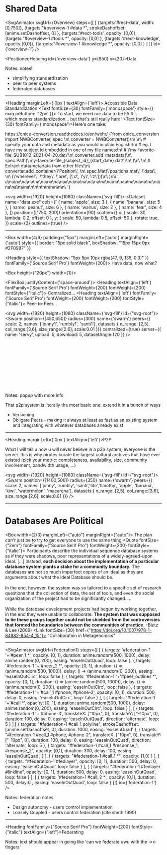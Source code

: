 
# Shared Data

<SvgAnimator
    svgUrl={Overview}
    steps={[
      [
        {targets:'#rect-data',
          width:[0,750]},
        {targets:"#overview-1 #data *",
          strokeDashoffset: [anime.setDashoffset, 0]
        },
        {targets:'#rect-tools',
          opacity: [0,0]},
        {targets:"#overview-1 #tools *",
          opacity: [0,0]
        },
        {targets:'#rect-knowledge',
          opacity:[0,0]},
        {targets:"#overview-1 #knowledge *",
          opacity: [0,0]
        }
      ]
    ]}
    id={'overview-1'}
/>

<PositionedHeading id={'overview-data'} y={950} x={20}>Data</PositionedHeading>


Notes: notes!
* simplifying standardization
* peer to peer systems
* federated databases

---

<Heading marginLeft={'0px'} textAlign={'left'}>
  Accessible Data Standardization
</Heading>
<Text fontSize={30} fontFamily={'monospace'} style={{ marginBottom: '12px' }}>
  To start, we need our data to be FAIR...<br/>which means standardization... but that's still really hard!
</Text>
<Text  fontSize={30} fontFamily={'monospace'}>Here's one take: </Text>
<Link  fontSize={26} fontFamily={'monospace'} href={"https://onice-conversion.readthedocs.io/en/wehr/"}>https://onice-conversion.readthedocs.io/en/wehr/</Link>
<Box width={4 / 9} id={"codebox"}>
    <CodePane language={"python"} theme={funky} marginLeft={'auto'} width={"100%"} className={"onice-code"}
              highlightRanges={[
                [4,9], 6, [7, 9],
                [11, 16], 13, 14, 30
              ]}>
      {'from onice_conversion import NWBConverter, spec \n\
converter = NWBConverter()\n\
\n\
# specify your data and metadata as you would in plain English!\n\
# eg. I have my subject id embedded in one of my file names:\n\
# \'my-favorite-file_SUB1012_2021-04-20.dat\'\n\
converter.add_metadata(\n\
  spec.Path(\'my-favorite-file_{subject_id}_{start_date}.dat\')\n\
  )\n\
  \n\
# Extract data/metadata from other files!\n\
converter.add_container(\'Position\', \n\
  spec.Mat(\'positions.mat\', \'data\', \n\
    (\'wherever\', \'they\', \'are\', [\'x\', \'y\', \'z\']))\n\
  )\n\
  a\na\na\na\na\na\na\na\na\naa\na\na\na\na\na\na\na\na\naa\na\na\na\na\na\na\na\na\na\n\n\n\n\n\n\n\n\n\
'}
    </CodePane></Box>

<svg width={1920} height={1080} className={'svg-fill'}>
  <Dataset
      name="data.exe"
      cols={[
        { name: 'apple', size: 3 },
        { name: 'banana', size: 5 },
        { name: 'peanut', size: 6 },
        { name: 'walrus', size: 2 },
        { name: 'fear', size: 4 },
      ]}
      position={[1750, 200]}
      orientation={90}
      scatter={{
        x: { scale: 30, lambda: 0.2, offset: 0 },
        y: { scale: 50, lambda: 0.5, offset: 50 },
        rotate: true,
      }}
      scale={2}
      outlines={true}
  />
</svg>

---
<Box
  width={4/9}
  padding={"5px"}
  marginLeft={'auto'}
  marginRight={'auto'}
  style={{
    border: "5px solid black",
    boxShadow: "15px 15px 0px #2F0987"
  }}
>
<Heading
    style={{
      textShadow: "5px 5px 10px rgba(47, 9, 135, 0.3)"
    }}
    fontFamily={'Source Serif Pro'}
    fontWeight={200}>
  Have data, now what?
</Heading>
</Box>

<Box height={"20px"} width={1}/>

<FlexBox justifyContent={'space-around'}>
  <Heading textAlign={'left'}
           fontFamily={'Source Serif Pro'}
           fontWeight={200}
           fontWeight={200}
           fontStyle={"italic"}>
  Centralized...
  </Heading>
  <Heading textAlign={'left'}
           fontFamily={'Source Serif Pro'}
           fontWeight={200}
           fontWeight={200}
           fontStyle={"italic"}>
    Peer-to-Peer...
  </Heading>
</FlexBox>


<svg width={1920} height={1080} className={'svg-fill'} id={"svg-root"}>
  <Swarm
      position={[450,650]}
      radius={300}
      name={'swarm'}
      peers={{
        scale: 2,
        names: ['jonny1', 'rumbly1', 'santi1'],
        datasets:{
          n_range: [2,5],
          col_range:[3,6],
          size_range:[2,6],
          scale:0.01
        }}}
      centralized={true}
      server={{
        name: 'servy',
        upload: 5,
        download: 5,
        datasetAngle:120
      }}
  />
</svg>

<Appear stepIndex={1}>
<svg style={{left:(1920/2), width:1920/2, height:1080}} className={'svg-fill'} id={"svg-root"}>
  <Swarm
      position={[450,650]}
      radius={300}
      name={'swarm'}
      peers={{
        scale: 2,
        names: ['jonny2', 'rumbly2', 'santi2'],
        datasets:{
          n_range: [2,5],
          col_range:[3,6],
          size_range:[2,6],
          scale:0.01
        }}}
  />
</svg>
</Appear>

Notes: popup with more info

That p2p system is literally the most basic one. extend it in a bunch of ways

* Versioning
* Obligate Peers - making it always at least as fast as an existing system and integrating with whatever databases already exist



---

<Heading marginLeft={'0px'} textAlign={'left'}>P2P</Heading>

<Box width={3/7}>
<Text fontFamily={'monospace'} style={{marginBottom:"4em"}} fontSize={"32px"}>
  What i will tell u now u will never believe
</Text>
  <Text fontFamily={'monospace'} fontWeight={'bold'} style={{marginBottom:"3em", color: "#ff0000", filter: "drop-shadow(30px 30px 0px #CCCCCC"}}>
  in a p2p system, everyone is the server.
</Text>
  <Text fontFamily={'monospace'}>
    this is why pirates curate the largest cultural archives
    that have ever existed
  </Text>
  <Text fontFamily={'monospace'} fontSize={"32px"}>
  (pick your metric: completeness, availability,
  size, community involvement, bandwidth usage, ...)
  </Text>
</Box>

<svg width={1920} height={1080} className={'svg-fill'} id={"svg-root"}>
  <Swarm
      position={[1400,500]}
      radius={350}
      name={'swarm'}
      peers={{
        scale: 2,
        names: ['jonny', 'rumbly', 'santi','tito','timothy', 'apple', 'banana', 'kiwi', 'watermelon', 'macarena'],
        datasets:{
          n_range: [2,5],
          col_range:[3,6],
          size_range:[2,6],
          scale:0.01
        }}}
  />
</svg>

<Popup title="p2p caveats">
 <P2PCaveats/>
</Popup>


---


# Databases Are Political

<Box width={2/3} marginLeft={"auto"} marginRight={"auto"}>
  <Text>The plan *can't* just be to try to get everyone to use the same thing</Text>
  <Card elevation={1}>
    <CardContent>
      <Quote  fontSize={"2em"} fontFamily={"Source Serif Pro"} fontWeight={200} fontStyle={"italic"}>
        Participants describe the individual sequence database
        systems as if they were shadows, poor representations of a
        widely-agreed-upon ideal. [...] Instead, <strong style={{fontWeight:700}}>each decision about the implementation of a particular
        database system plants a stake for a community boundary.</strong>
        The databases are not so much imperfect copies of an ideal as
        they are arguments about what the ideal Database should be.
        <br/><br/>
        In the end, however, the system was so tailored to a specific
        set of research questions that the collection of data,
        the set of tools, and even the social organization of the
        project had to be significantly changed. ...
        <br/><br/>While the database development projects had begun by working
        together, in the end they were unable to collaborate. <strong style={{fontWeight:700}}>The system
        that was supposed to tie these groups together could not be
        shielded from the controversies that formed the boundaries between
        the communities of practice.</strong>
      </Quote>
      <Text fontSize={30}>-Bietz & Lee (2009)
        <Link fontSize={30} href={"https://doi.org/10.1007/978-1-84882-854-4_15"}>
          "Collaboration in Metagenomics"</Link></Text>
    </CardContent>
  </Card>
</Box>


---


<SvgAnimator
    svgUrl={Federation1}
    steps={[
      [
        {
          targets: '#federation-1 '+'#peer_1 *',
          opacity: [0, 1],
          duration: anime.random(500, 1000),
          delay: anime.random(0, 200),
          easing: 'easeInOutQuad',
          loop: false
        },
        {
          targets: '#federation-1 '+'#peer_2 *',
          opacity: [0, 1],
          duration: () => (anime.random(500, 1000)),
          delay: () => (anime.random(0, 200)),
          easing: 'easeInOutCirc',
          loop: false
        },
        {
          targets: '#federation-1 '+'#peer_outlines *',
          opacity: [0, 1],
          duration: () => (anime.random(500, 1000)),
          delay: () => (anime.random(0, 200)),
          easing: 'easeInOutCirc',
          loop: false
        },
        {
          targets: '#federation-1 '+'#call_1 #phone, #phone-2',
          opacity: [0, 1],
          duration: 500,
          delay: 0,
          easing: 'easeInOutCirc',
          loop: false
        }
      ],
      [
        {
          targets: '#federation-1 '+'#call *',
          opacity: [0, 1],
          duration: anime.random(500, 1000),
          delay: anime.random(0, 200),
          easing: 'easeInOutCirc',
          loop: false
        }
      ],
      [
        {
          targets: '#federation-1 '+'#phone-3',
          translateX: ["10px", 0],
          translateY: ["-10px", 0],
          duration: 100,
          delay: 0,
          easing: 'easeInOutQuad',
          direction: 'alternate',
          loop: 5
        }
      ],[
        {
          targets: "#federation-1 #call_1 polyline",
          strokeDashoffset: [anime.setDashoffset, 0],
          duration: 1000,
          easing: 'easeInQuad'
        },
        {
          targets: "#federation-1 #call_1 #phone, #phone-2",
          translateX: ["10px", 0],
          translateY: ["-10px", 0],
          duration: 100,
          delay: 0,
          easing: 'easeInOutQuad',
          direction: 'alternate',
          loop: 5
        },
        {
          targets: "#federation-1 #call_1 #response_1, #response_2",
          opacity: [0,1],
          duration: 300,
          delay: 100,
          easing: 'easeInOutQuad',
        }
      ],
        [
          {
            targets: "#federation-1 #call_1 *",
            opacity: [1,0]
          }
        ],
      [
          {
            targets: "#federation-1 #fedlayer",
            opacity: [0, 1],
            duration: 500,
            delay: 0,
            easing: 'easeInOutQuad',
            loop: false
          }
        ],
      [
        {
          targets: "#federation-1 #fedlayer #linkline",
          opacity: [0, 1],
          duration: 500,
          delay: 0,
          easing: 'easeInOutQuad',
          loop: false
        }
      ],
      [
        {
          targets: '#federation-1 #call_2 *',
          opacity: [0,1],
          duration: 500,
          delay:0 ,
          easing: 'easeInOutQuad',
          loop: false
        }
        ]]}
    id={'federation-1'}
/>

Notes: federation notes
* Design autonomy - users control implementation
* Loosely Coupled - users control federation (cite sheth 1990)


---

<Heading fontFamily={"Source Serif Pro"} fontWeight={200}
         fontStyle={"italic"} textAlign={"left"}>Federating</Heading>

<Federation/>

Notes: text should appear in going like 'can we federate uwu with the -><- fingers'


